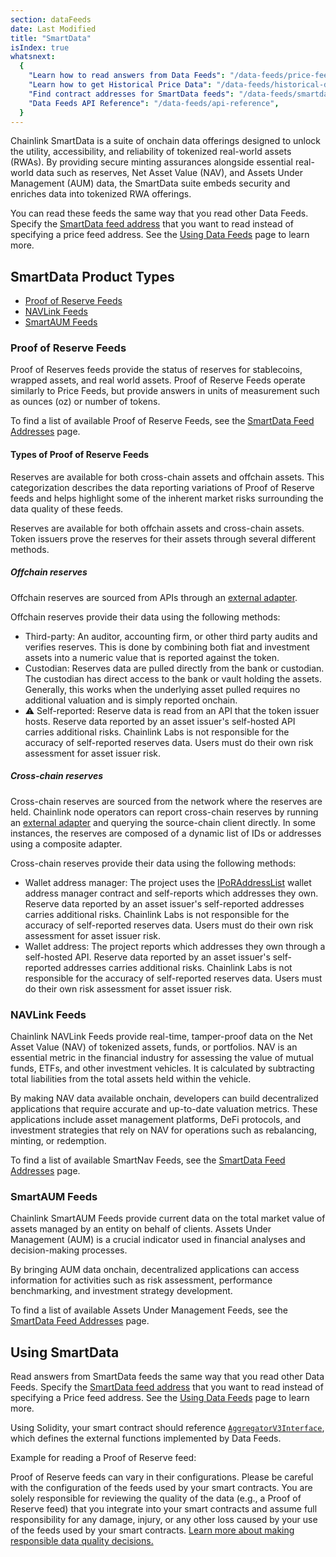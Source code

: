 ```yaml
---
section: dataFeeds
date: Last Modified
title: "SmartData"
isIndex: true
whatsnext:
  {
    "Learn how to read answers from Data Feeds": "/data-feeds/price-feeds",
    "Learn how to get Historical Price Data": "/data-feeds/historical-data",
    "Find contract addresses for SmartData feeds": "/data-feeds/smartdata/addresses",
    "Data Feeds API Reference": "/data-feeds/api-reference",
  }
---
```



Chainlink SmartData is a suite of onchain data offerings designed to unlock the utility, accessibility, and reliability of tokenized real-world assets (RWAs). By providing secure minting assurances alongside essential real-world data such as reserves, Net Asset Value (NAV), and Assets Under Management (AUM) data, the SmartData suite embeds security and enriches data into tokenized RWA offerings.

You can read these feeds the same way that you read other Data Feeds. Specify the [SmartData feed address](/data-feeds/smartdata/addresses) that you want to read instead of specifying a price feed address. See the [Using Data Feeds](/data-feeds/using-data-feeds) page to learn more.

## SmartData Product Types

- [Proof of Reserve Feeds](/data-feeds/smartdata#proof-of-reserve-feeds)
- [NAVLink Feeds](/data-feeds/smartdata#navlink-feeds)
- [SmartAUM Feeds](/data-feeds/smartdata#smartaum-feeds)

### Proof of Reserve Feeds

Proof of Reserves feeds provide the status of reserves for stablecoins, wrapped assets, and real world assets. Proof of Reserve Feeds operate similarly to Price Feeds, but provide answers in units of measurement such as ounces (oz) or number of tokens.

To find a list of available Proof of Reserve Feeds, see the [SmartData Feed Addresses](/data-feeds/smartdata/addresses) page.

#### Types of Proof of Reserve Feeds

Reserves are available for both cross-chain assets and offchain assets. This categorization describes the data reporting variations of Proof of Reserve feeds and helps highlight some of the inherent market risks surrounding the data quality of these feeds.

Reserves are available for both offchain assets and cross-chain assets. Token issuers prove the reserves for their assets through several different methods.

##### Offchain reserves

Offchain reserves are sourced from APIs through an [external adapter](/chainlink-nodes/external-adapters/external-adapters).

<ClickToZoom src="/images/data-feed/off-chain-reserves.webp" />

Offchain reserves provide their data using the following methods:

- Third-party: An auditor, accounting firm, or other third party audits and verifies reserves. This is done by combining both fiat and investment assets into a numeric value that is reported against the token.
- Custodian: Reserves data are pulled directly from the bank or custodian. The custodian has direct access to the bank or vault holding the assets. Generally, this works when the underlying asset pulled requires no additional valuation and is simply reported onchain.
- ⚠️ Self-reported: Reserve data is read from an API that the token issuer hosts. Reserve data reported by an asset issuer's self-hosted API carries additional risks. Chainlink Labs is not responsible for the accuracy of self-reported reserves data. Users must do their own risk assessment for asset issuer risk.

##### Cross-chain reserves

Cross-chain reserves are sourced from the network where the reserves are held. Chainlink node operators can report cross-chain reserves by running an [external adapter](/chainlink-nodes/external-adapters/external-adapters) and querying the source-chain client directly. In some instances, the reserves are composed of a dynamic list of IDs or addresses using a composite adapter.

<ClickToZoom src="/images/data-feed/cross-chain-reserves.webp" />

Cross-chain reserves provide their data using the following methods:

- Wallet address manager: The project uses the [IPoRAddressList](https://github.com/smartcontractkit/chainlink/blob/develop/contracts/src/v0.8/interfaces/PoRAddressList.sol) wallet address manager contract and self-reports which addresses they own. Reserve data reported by an asset issuer's self-reported addresses carries additional risks. Chainlink Labs is not responsible for the accuracy of self-reported reserves data. Users must do their own risk assessment for asset issuer risk.
- Wallet address: The project reports which addresses they own through a self-hosted API. Reserve data reported by an asset issuer's self-reported addresses carries additional risks. Chainlink Labs is not responsible for the accuracy of self-reported reserves data. Users must do their own risk assessment for asset issuer risk.

### NAVLink Feeds

Chainlink NAVLink Feeds provide real-time, tamper-proof data on the Net Asset Value (NAV) of tokenized assets, funds, or portfolios. NAV is an essential metric in the financial industry for assessing the value of mutual funds, ETFs, and other investment vehicles. It is calculated by subtracting total liabilities from the total assets held within the vehicle.

By making NAV data available onchain, developers can build decentralized applications that require accurate and up-to-date valuation metrics. These applications include asset management platforms, DeFi protocols, and investment strategies that rely on NAV for operations such as rebalancing, minting, or redemption.

To find a list of available SmartNav Feeds, see the [SmartData Feed Addresses](/data-feeds/smartdata/addresses) page.

### SmartAUM Feeds

Chainlink SmartAUM Feeds provide current data on the total market value of assets managed by an entity on behalf of clients. Assets Under Management (AUM) is a crucial indicator used in financial analyses and decision-making processes.

By bringing AUM data onchain, decentralized applications can access information for activities such as risk assessment, performance benchmarking, and investment strategy development.

To find a list of available Assets Under Management Feeds, see the [SmartData Feed Addresses](/data-feeds/smartdata/addresses) page.

## Using SmartData

Read answers from SmartData feeds the same way that you read other Data Feeds. Specify the [SmartData feed address](/data-feeds/smartdata/addresses) that you want to read instead of specifying a Price feed address. See the [Using Data Feeds](/data-feeds/using-data-feeds) page to learn more.

Using Solidity, your smart contract should reference [`AggregatorV3Interface`](https://github.com/smartcontractkit/chainlink/blob/develop/contracts/src/v0.8/shared/interfaces/AggregatorV3Interface.sol), which defines the external functions implemented by Data Feeds.

Example for reading a Proof of Reserve feed:

<CodeSample src="samples/DataFeeds/ReserveConsumerV3.sol" />

<Aside title="Disclaimer" type="caution">
  <p>
    Proof of Reserve feeds can vary in their configurations. Please be careful with the configuration of the feeds used
    by your smart contracts. You are solely responsible for reviewing the quality of the data (e.g., a Proof of Reserve
    feed) that you integrate into your smart contracts and assume full responsibility for any damage, injury, or any
    other loss caused by your use of the feeds used by your smart contracts.
    <a href="/data-feeds/selecting-data-feeds#risk-mitigation">
      Learn more about making responsible data quality decisions.
    </a>
  </p>
</Aside>
